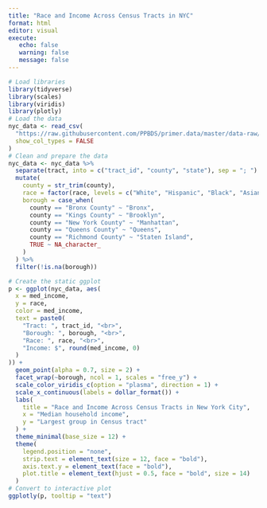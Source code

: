 ```yaml
---
title: "Race and Income Across Census Tracts in NYC"
format: html
editor: visual
execute:
   echo: false
   warning: false
   message: false
---
```

 

```r
# Load libraries
library(tidyverse)
library(scales)
library(viridis)
library(plotly)
# Load the data
nyc_data <- read_csv(
  "https://raw.githubusercontent.com/PPBDS/primer.data/master/data-raw/nyc_tracts.csv",
  show_col_types = FALSE
)
# Clean and prepare the data
nyc_data <- nyc_data %>%
  separate(tract, into = c("tract_id", "county", "state"), sep = "; ") %>%
  mutate(
    county = str_trim(county),
    race = factor(race, levels = c("White", "Hispanic", "Black", "Asian")),
    borough = case_when(
      county == "Bronx County" ~ "Bronx",
      county == "Kings County" ~ "Brooklyn",
      county == "New York County" ~ "Manhattan",
      county == "Queens County" ~ "Queens",
      county == "Richmond County" ~ "Staten Island",
      TRUE ~ NA_character_
    )
  ) %>%
  filter(!is.na(borough))
```


```r
# Create the static ggplot
p <- ggplot(nyc_data, aes(
  x = med_income,
  y = race,
  color = med_income,
  text = paste0(
    "Tract: ", tract_id, "<br>",
    "Borough: ", borough, "<br>",
    "Race: ", race, "<br>",
    "Income: $", round(med_income, 0)
  )
)) +
  geom_point(alpha = 0.7, size = 2) +
  facet_wrap(~borough, ncol = 1, scales = "free_y") +
  scale_color_viridis_c(option = "plasma", direction = 1) +
  scale_x_continuous(labels = dollar_format()) +
  labs(
    title = "Race and Income Across Census Tracts in New York City",
    x = "Median household income",
    y = "Largest group in Census tract"
  ) +
  theme_minimal(base_size = 12) +
  theme(
    legend.position = "none",
    strip.text = element_text(size = 12, face = "bold"),
    axis.text.y = element_text(face = "bold"),
    plot.title = element_text(hjust = 0.5, face = "bold", size = 14)
  )
# Convert to interactive plot
ggplotly(p, tooltip = "text")
```
